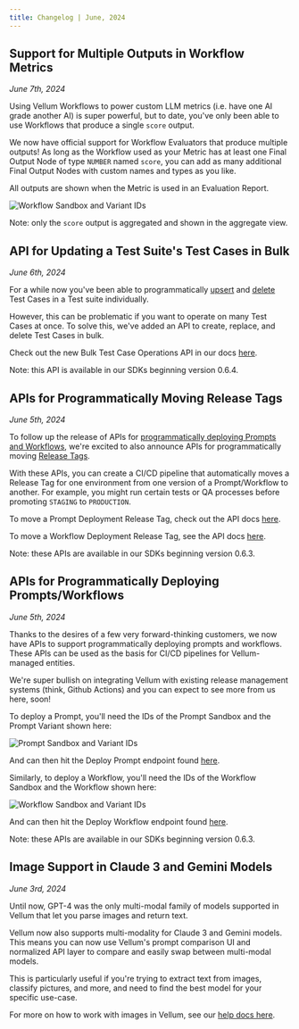 ```yaml
---
title: Changelog | June, 2024
---
```


## Support for Multiple Outputs in Workflow Metrics

_June 7th, 2024_

Using Vellum Workflows to power custom LLM metrics (i.e. have one AI grade another AI) is super powerful, but to date,
you've only been able to use Workflows that produce a single `score` output.

We now have official support for Workflow Evaluators that produce multiple outputs! As long as the Workflow used as
your Metric has at least one Final Output Node of type `NUMBER` named `score`, you can add as many additional Final Output Nodes
with custom names and types as you like.

All outputs are shown when the Metric is used in an Evaluation Report.

![Workflow Sandbox and Variant IDs](https://storage.googleapis.com/vellum-public/help-docs/changelogs/2024-06/multiple-outputs-in-metrics.png)

Note: only the `score` output is aggregated and shown in the aggregate view.


## API for Updating a Test Suite's Test Cases in Bulk

_June 6th, 2024_

For a while now you've been able to programmatically [upsert](/api-reference/api-reference/test-suites/upsert-test-suite-test-case)
and [delete](/api-reference/api-reference/test-suites/delete-test-suite-test-case) Test Cases in a Test suite individually.

However, this can be problematic if you want to operate on many Test Cases at once. To solve this, we've added an API to create, replace, and delete Test Cases in bulk.

Check out the new Bulk Test Case Operations API in our docs [here](/api-reference/api-reference/test-suites/test-suite-test-cases-bulk).

Note: this API is available in our SDKs beginning version 0.6.4.

## APIs for Programmatically Moving Release Tags

_June 5th, 2024_

To follow up the release of APIs for [programmatically deploying Prompts and Workflows](/changelog/2024/2024-06#apis-for-programmatically-deploying-promptsworkflows),
we're excited to also announce APIs for programmatically moving [Release Tags](/help-center/deployments/managing-releases#introduction-to-deployment-release-tags).

With these APIs, you can create a CI/CD pipeline that automatically moves a Release Tag for one environment from one version of a Prompt/Workflow to another.
For example, you might run certain tests or QA processes before promoting `STAGING` to `PRODUCTION`.

To move a Prompt Deployment Release Tag, check out the API docs [here](/api-reference/api-reference/deployments/update-deployment-release-tag).

To move a Workflow Deployment Release Tag, see the API docs [here](/api-reference/api-reference/workflow-deployments/update-workflow-release-tag).

Note: these APIs are available in our SDKs beginning version 0.6.3.

## APIs for Programmatically Deploying Prompts/Workflows

_June 5th, 2024_

Thanks to the desires of a few very forward-thinking customers, we now have APIs to support programmatically deploying prompts and workflows.
These APIs can be used as the basis for CI/CD pipelines for Vellum-managed entities.

We're super bullish on integrating Vellum with existing release management systems (think, Github Actions) and you can expect
to see more from us here, soon!

To deploy a Prompt, you'll need the IDs of the Prompt Sandbox and the Prompt Variant shown here:

![Prompt Sandbox and Variant IDs](https://storage.googleapis.com/vellum-public/help-docs/changelogs/2024-06/prompt-sandbox-ids.png)

And can then hit the Deploy Prompt endpoint found [here](/api-reference/api-reference/sandboxes/deploy-prompt).

Similarly, to deploy a Workflow, you'll need the IDs of the Workflow Sandbox and the Workflow shown here:

![Workflow Sandbox and Variant IDs](https://storage.googleapis.com/vellum-public/help-docs/changelogs/2024-06/workflow-sandbox-ids.png)

And can then hit the Deploy Workflow endpoint found [here](/api-reference/api-reference/workflow-sandboxes/deploy-workflow).

Note: these APIs are available in our SDKs beginning version 0.6.3.

## Image Support in Claude 3 and Gemini Models

_June 3rd, 2024_

Until now, GPT-4 was the only multi-modal family of models supported in Vellum that let you parse images and return text.

Vellum now also supports multi-modality for Claude 3 and Gemini models. This means you can now use Vellum's prompt comparison UI and normalized API layer to compare and easily swap between multi-modal models.

This is particularly useful if you're trying to extract text from images, classify pictures, and more, and need to find the best model for your specific use-case.

For more on how to work with images in Vellum, see our [help docs here](/help-center/prompts/images).
